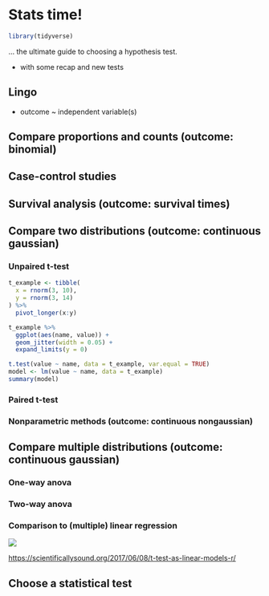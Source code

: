 # Stats time!

```r
library(tidyverse)
```

<!-- todo: Motulsky, Intuitive Biostatistics! -->

... the ultimate guide to choosing a hypothesis test.

-   with some recap and new tests

## Lingo

- outcome ~ independent variable(s)

## Compare proportions and counts (outcome: binomial)

## Case-control studies

## Survival analysis (outcome: survival times)

## Compare two distributions (outcome: continuous gaussian)

### Unpaired t-test

```r
t_example <- tibble(
  x = rnorm(3, 10),
  y = rnorm(3, 14) 
) %>%
  pivot_longer(x:y)

t_example %>% 
  ggplot(aes(name, value)) +
  geom_jitter(width = 0.05) +
  expand_limits(y = 0)
```

```r
t.test(value ~ name, data = t_example, var.equal = TRUE)
model <- lm(value ~ name, data = t_example)
summary(model)
```

### Paired t-test

### Nonparametric methods (outcome: continuous nongaussian)

## Compare multiple distributions (outcome: continuous gaussian)

### One-way anova

### Two-way anova

### Comparison to (multiple) linear regression

![](images/paste-EA53B80F.png)

<https://scientificallysound.org/2017/06/08/t-test-as-linear-models-r/>

## Choose a statistical test

